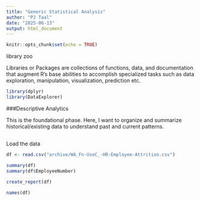 ```yaml
---
title: "Generic Statistical Analysis"
author: "PJ Taal"
date: "2025-06-13"
output: html_document
---
```


```r
knitr::opts_chunk$set(echo = TRUE)
```


library zoo

Libraries or Packages are collections of functions, data, and documentation that augment R's base abilities to accomplish specialized tasks such as data exploration, manipulation, visualization, prediction etc. 

```r
library(dplyr)
library(DataExplorer)
```


###Descriptive Analytics

This is the foundational phase. Here, I want to organize and summarize historical/existing data to understand past and current patterns.


##
Load the data
```r
df <- read.csv("archive/WA_Fn-UseC_-HR-Employee-Attrition.csv")
```

```r
summary(df)
summary(df$EmployeeNumber)

```

```r
create_report(df)
```

```r
names(df)
```






